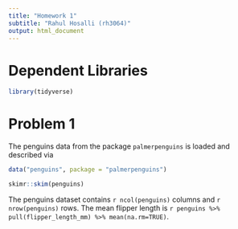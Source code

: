 ```yaml
---
title: "Homework 1"
subtitle: "Rahul Hosalli (rh3064)"
output: html_document
---
```


# Dependent Libraries

```r
library(tidyverse)
```

# Problem 1

The penguins data from the package `palmerpenguins` is loaded and described via

```r
data("penguins", package = "palmerpenguins")

skimr::skim(penguins)
```

The penguins dataset contains `r ncol(penguins)` columns and `r nrow(penguins)` rows. The mean flipper length is `r penguins %>% pull(flipper_length_mm) %>% mean(na.rm=TRUE)`. 

